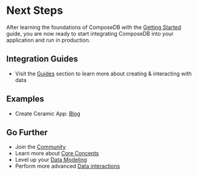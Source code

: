 
# Next Steps

<head>
  <meta name="robots" content="noindex" />
  <meta name="googlebot" content="noindex" />
</head>

After learning the foundations of ComposeDB with the [Getting Started](./getting-started.mdx) guide, you are now ready to start integrating ComposeDB into your application and run in production.

## Integration Guides

- Visit the [Guides](./guides/index.mdx) section to learn more about creating & interacting with data

## Examples

- Create Ceramic App: [Blog](https://blog.ceramic.network/launching-create-ceramic-app/?ref=the-ceramic-blog-newsletter)

## Go Further

- Join the [Community](./community.mdx)
- Learn more about [Core Concepts](./core-concepts.mdx)
- Level up your [Data Modeling](./guides/data-modeling/data-modeling.mdx)
- Perform more advanced [Data interactions](./guides/data-interactions/data-interactions.mdx)
